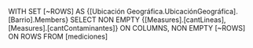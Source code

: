 WITH
SET [~ROWS] AS
    {[Ubicación Geográfica.UbicaciónGeográfica].[Barrio].Members}
SELECT
NON EMPTY {[Measures].[cantLineas], [Measures].[cantContaminantes]} ON COLUMNS,
NON EMPTY [~ROWS] ON ROWS
FROM [mediciones]